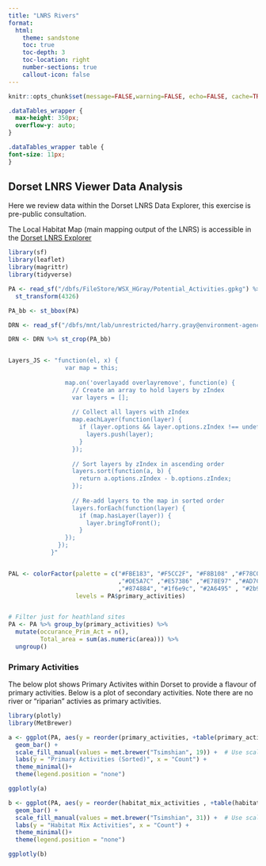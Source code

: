 ```yaml
---
title: "LNRS Rivers"
format:
  html:
    theme: sandstone
    toc: true
    toc-depth: 3
    toc-location: right
    number-sections: true
    callout-icon: false
---
```


```r
knitr::opts_chunk$set(message=FALSE,warning=FALSE, echo=FALSE, cache=TRUE)
```

```css
.dataTables_wrapper {
  max-height: 350px;
  overflow-y: auto;
}

.dataTables_wrapper table {
font-size: 11px;
}
```
## Dorset LNRS Viewer Data Analysis

Here we review data within the Dorset LNRS Data Explorer, this exercise is pre-public consultation. 

The Local Habitat Map (main mapping output of the LNRS) is accessible in the [Dorset LNRS Explorer](https://gi.dorsetcouncil.gov.uk/dorsetexplorer/nature-recovery#map=14.60/50.67895/-2.13060/0&basemap=9/100/100)


```r
library(sf)
library(leaflet)
library(magrittr)
library(tidyverse)

PA <- read_sf("/dbfs/FileStore/WSX_HGray/Potential_Activities.gpkg") %>% 
  st_transform(4326)

PA_bb <- st_bbox(PA)

DRN <- read_sf("/dbfs/mnt/lab/unrestricted/harry.gray@environment-agency.gov.uk/DRN/DRN_Merged_MCAT.shp")

DRN <- DRN %>% st_crop(PA_bb)


Layers_JS <- "function(el, x) {
                var map = this;
          
                map.on('overlayadd overlayremove', function(e) {
                  // Create an array to hold layers by zIndex
                  var layers = [];
                  
                  // Collect all layers with zIndex
                  map.eachLayer(function(layer) {
                    if (layer.options && layer.options.zIndex !== undefined) {
                      layers.push(layer);
                    }
                  });
          
                  // Sort layers by zIndex in ascending order
                  layers.sort(function(a, b) {
                    return a.options.zIndex - b.options.zIndex;
                  });
          
                  // Re-add layers to the map in sorted order
                  layers.forEach(function(layer) {
                    if (map.hasLayer(layer)) {
                      layer.bringToFront();
                    }
                });
              });
            }"


PAL <- colorFactor(palette = c("#FBE183", "#F5CC2F", "#F8B108" ,"#F78C09", "#DC4D35" ,"#B23A3F" ,"#B14054" 
                               ,"#DE5A7C" ,"#E57386" ,"#E78E97" ,"#AD7CA1"
                               ,"#874884", "#1f6e9c", "#2A6495" , "#2b9b81" ,"#92c051","#92C051" ,"#47A573"),
                   levels = PA$primary_activities)


# Filter just for heathland sites
PA <- PA %>% group_by(primary_activities) %>% 
  mutate(occurance_Prim_Act = n(),
         Total_area = sum(as.numeric(area))) %>% 
  ungroup() 

```


### Primary Activities 

The below plot shows Primary Activites within Dorset to provide a flavour of primary activities. Below is a plot of secondary activities. Note there are no river or "riparian" activies as primary activities.

```r
library(plotly)
library(MetBrewer)

a <- ggplot(PA, aes(y = reorder(primary_activities, +table(primary_activities)[primary_activities]), fill = primary_activities)) +
  geom_bar() +
  scale_fill_manual(values = met.brewer("Tsimshian", 19)) +  # Use scale_fill_manual instead of scale_color_manual
  labs(y = "Primary Activities (Sorted)", x = "Count") +
  theme_minimal()+
  theme(legend.position = "none")

ggplotly(a)

```
```r


b <- ggplot(PA, aes(y = reorder(habitat_mix_activities , +table(habitat_mix_activities)[habitat_mix_activities]), fill = habitat_mix_activities)) +
  geom_bar() +
  scale_fill_manual(values = met.brewer("Tsimshian", 31)) +  # Use scale_fill_manual instead of scale_color_manual
  labs(y = "Habitat Mix Activities", x = "Count") +
  theme_minimal()+
  theme(legend.position = "none")

ggplotly(b)

```
